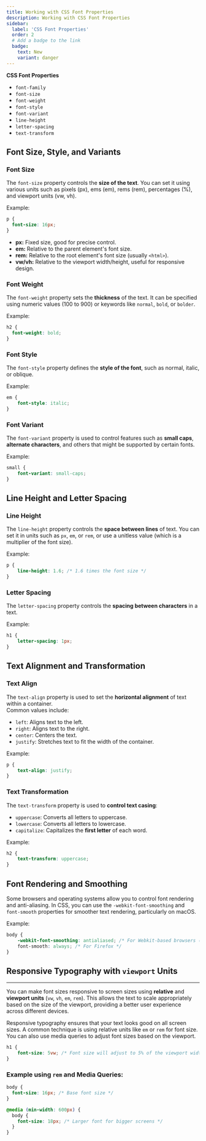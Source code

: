 ```yaml
---
title: Working with CSS Font Properties
description: Working with CSS Font Properties
sidebar:
  label: 'CSS Font Properties'
  order: 2
  # Add a badge to the link
  badge:
    text: New
    variant: danger
---
```


**CSS Font Properties**
   - `font-family`
   - `font-size`
   - `font-weight`
   - `font-style`
   - `font-variant`
   - `line-height`
   - `letter-spacing`
   - `text-transform`

## Font Size, Style, and Variants

### Font Size

The `font-size` property controls the **size of the text**. You can set it using various units such as pixels (px), ems (em), rems (rem), percentages (%), and viewport units (vw, vh).

Example:
```css
p {
  font-size: 16px;
}
```

- **px:** Fixed size, good for precise control.
- **em:** Relative to the parent element's font size.
- **rem:** Relative to the root element's font size (usually `<html>`).
- **vw/vh:** Relative to the viewport width/height, useful for responsive design.

### Font Weight

The `font-weight` property sets the **thickness** of the text. It can be specified using numeric values (100 to 900) or keywords like `normal`, `bold`, or `bolder`.

Example:
```css
h2 {
  font-weight: bold;
}
```

### Font Style
The `font-style` property defines the **style of the font**, such as normal, italic, or oblique.

Example:
```css
em {
    font-style: italic;
}
```

### Font Variant
The `font-variant` property is used to control features such as **small caps**, **alternate characters**, and others that might be supported by certain fonts.

Example:
```css
small {
    font-variant: small-caps;
}
```

## Line Height and Letter Spacing

### Line Height
The `line-height` property controls the **space between lines** of text. You can set it in units such as `px`, `em`, or `rem`, or use a unitless value (which is a multiplier of the font size).

Example:
```css
p {
    line-height: 1.6; /* 1.6 times the font size */
}
```

### Letter Spacing
The `letter-spacing` property controls the **spacing between characters** in a text.

Example:
```css
h1 {
    letter-spacing: 1px;
}
```

## Text Alignment and Transformation

### Text Align
The `text-align` property is used to set the **horizontal alignment** of text within a container.   
Common values include:
- `left`: Aligns text to the left.
- `right`: Aligns text to the right.
- `center`: Centers the text.
- `justify`: Stretches text to fit the width of the container.

Example:
```css
p {
    text-align: justify;
}
```

### Text Transformation
The `text-transform` property is used to **control text casing**:
- `uppercase`: Converts all letters to uppercase.
- `lowercase`: Converts all letters to lowercase.
- `capitalize`: Capitalizes the **first letter** of each word.

Example:
```css
h2 {
    text-transform: uppercase;
}
```

## Font Rendering and Smoothing

Some browsers and operating systems allow you to control font rendering and anti-aliasing. In CSS, you can use the `-webkit-font-smoothing` and `font-smooth` properties for smoother text rendering, particularly on macOS.

Example:
```css
body {
    -webkit-font-smoothing: antialiased; /* For Webkit-based browsers (e.g., Chrome, Safari) */
    font-smooth: always; /* For Firefox */
}
```



## Responsive Typography with `viewport` Units

---

You can make font sizes responsive to screen sizes using **relative** and **viewport units** (`vw`, `vh`, `em`, `rem`). This allows the text to scale appropriately based on the size of the viewport, providing a better user experience across different devices.

Responsive typography ensures that your text looks good on all screen sizes. A common technique is using relative units like `em` or `rem` for font size. You can also use media queries to adjust font sizes based on the viewport.


```css
h1 {
    font-size: 5vw; /* Font size will adjust to 5% of the viewport width */
}
```
### Example using `rem` and Media Queries:

```css
body {
  font-size: 16px; /* Base font size */
}

@media (min-width: 600px) {
  body {
    font-size: 18px; /* Larger font for bigger screens */
  }
}
```

